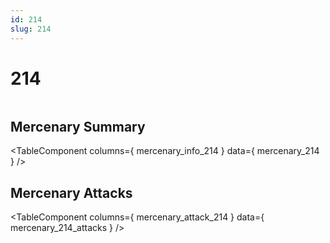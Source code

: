 ```yaml
---
id: 214
slug: 214
---
```



# 214

<div style = {{ display: "flex" }}>
    <Image img={require('@site/static/img/mercenaries/illust/thum_char_view_n_214.jpg')}/>
    
</div>

## Mercenary Summary

<TableComponent
  columns={ mercenary_info_214 }
  data={ mercenary_214 }
/>

## Mercenary Attacks

<TableComponent
  columns={ mercenary_attack_214 }
  data={ mercenary_214_attacks }
/>